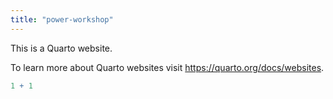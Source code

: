 ```yaml
---
title: "power-workshop"
---
```


This is a Quarto website.

To learn more about Quarto websites visit <https://quarto.org/docs/websites>.

```r
1 + 1
```
